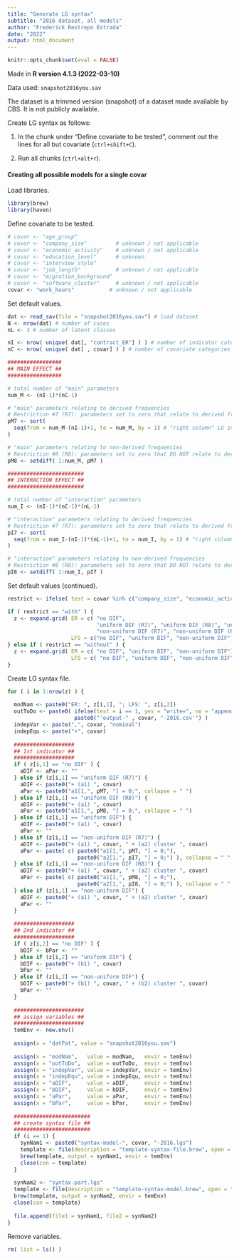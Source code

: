 ---
title: "Generate LG syntax"
subtitle: "2016 dataset, all models"
author: "Frederick Restrepo Estrada"
date: "2022"
output: html_document
---

```{r setup, include = FALSE}
knitr::opts_chunk$set(eval = FALSE)
```


Made in **R version 4.1.3 (2022-03-10)**


Data used: `snapshot2016you.sav`

The dataset is a trimmed version (snapshot) of a dataset made available by CBS. It is not publicly available.



Create LG syntax as follows:

1. In the chunk under "Define covariate to be tested", comment out the lines for all but covariate (`ctrl+shift+C`).

2. Run all chunks (`ctrl+alt+r`).


#### Creating all possible models for a single covar

Load libraries.
```{r}
library(brew)
library(haven)
```

Define covariate to be tested.
```{r}
# covar <- "age_group"
# covar <- "company_size"         # unknown / not applicable
# covar <- "economic_activity"    # unknown / not applicable
# covar <- "education_level"      # unknown
# covar <- "interview_style"
# covar <- "job_length"           # unknown / not applicable
# covar <- "migration_background"
# covar <- "software_cluster"     # unknown / not applicable
covar <- "work_hours"           # unknown / not applicable
```

Set default values.
```{r}
dat <- read_sav(file = "snapshot2016you.sav") # load dataset
N <- nrow(dat) # number of cases
nL <- 3 # number of latent classes

nI <- nrow( unique( dat[, "contract_ER"] ) ) # number of indicator categories
nC <- nrow( unique( dat[ , covar] ) ) # number of covariate categories

#################
## MAIN EFFECT ##
#################

# total number of "main" parameters
num_M <- (nI-1)*(nC-1)

# "main" parameters relating to derived frequencies
# Restriction #7 (R7): parameters set to zero that relate to derived frequencies
pM7 <- sort( 
  seq(from = num_M-(nI-1)+1, to = num_M, by = 1) # "right column" LG index
)

# "main" parameters relating to non-derived frequencies
# Restriction #8 (R8): parameters set to zero that DO NOT relate to derived frequencies
pM8 <- setdiff( 1:num_M, pM7 )

########################
## INTERACTION EFFECT ##
########################

# total number of "interaction" parameters
num_I <- (nI-1)*(nC-1)*(nL-1)

# "interaction" parameters relating to derived frequencies
# Restriction #7 (R7): parameters set to zero that relate to derived frequencies
pI7 <- sort(
  seq(from = num_I-(nI-1)*(nL-1)+1, to = num_I, by = 1) # "right column" LG index
)

# "interaction" parameters relating to non-derived frequencies
# Restriction #8 (R8): parameters set to zero that DO NOT relate to derived frequencies
pI8 <- setdiff( 1:num_I, pI7 )
```

Set default values (continued).
```{r}
restrict <- ifelse( test = covar %in% c("company_size", "economic_activity", "education_level", "job_length", "software_cluster", "work_hours"), yes = "with", no = "without" ) # if the last category is "unknown" or "unknown / not applicable"

if ( restrict == "with" ) {
  z <- expand.grid( ER = c( "no DIF",
                            "uniform DIF (R7)", "uniform DIF (R8)", "uniform DIF",
                            "non-uniform DIF (R7)", "non-uniform DIF (R8)", "non-uniform DIF" ),
                    LFS = c("no DIF", "uniform DIF", "non-uniform DIF") )
} else if ( restrict == "without" ) {
  z <- expand.grid( ER = c( "no DIF", "uniform DIF", "non-uniform DIF"),
                    LFS = c( "no DIF", "uniform DIF", "non-uniform DIF") ) 
}
```

Create LG syntax file. 
```{r}
for ( i in 1:nrow(z) ) {
  
  modNam <- paste0("ER: ", z[i,1], "; LFS: ", z[i,2])
  outToDo <- paste0( ifelse(test = i == 1, yes = "write=", no = "append="),
                     paste0("'output-" , covar, "-2016.csv'") )
  indepVar <- paste(",", covar, "nominal")
  indepEqu <- paste("+", covar)
  
  ###################
  ## 1st indicator ##
  ###################
  if ( z[i,1] == "no DIF" ) {
    aDIF <- aPar <- ""
  } else if (z[i,1] == "uniform DIF (R7)") {
    aDIF <- paste0("+ (a1) ", covar)
    aPar <- paste0("a1[1,", pM7, "] = 0;", collapse = " ")
  } else if (z[i,1] == "uniform DIF (R8)") {
    aDIF <- paste0("+ (a1) ", covar)
    aPar <- paste0("a1[1,", pM8, "] = 0;", collapse = " ")
  } else if (z[i,1] == "uniform DIF") {
    aDIF <- paste0("+ (a1) ", covar)
    aPar <- ""
  } else if (z[i,1] == "non-uniform DIF (R7)") {
    aDIF <- paste0("+ (a1) ", covar, " + (a2) cluster ", covar)
    aPar <- paste( c( paste0("a1[1,", pM7, "] = 0;"),                    # main parameters
                      paste0("a2[1,", pI7, "] = 0;") ), collapse = " " ) # interaction parameters
  } else if (z[i,1] == "non-uniform DIF (R8)") {
    aDIF <- paste0("+ (a1) ", covar, " + (a2) cluster ", covar)
    aPar <- paste( c( paste0("a1[1,", pM8, "] = 0;"),
                      paste0("a2[1,", pI8, "] = 0;") ), collapse = " " )
  } else if (z[i,1] == "non-uniform DIF") {
    aDIF <- paste0("+ (a1) ", covar, " + (a2) cluster ", covar)
    aPar <- ""
  }
  
  ###################
  ## 2nd indicator ##
  ###################
  if ( z[i,2] == "no DIF" ) {
    bDIF <- bPar <- ""
  } else if (z[i,2] == "uniform DIF") {
    bDIF <- paste0("+ (b1) ", covar)
    bPar <- ""
  } else if (z[i,2] == "non-uniform DIF") {
    bDIF <- paste0("+ (b1) ", covar, " + (b2) cluster ", covar)
    bPar <- ""
  }
  
  ######################
  ## assign variables ##
  ######################
  temEnv <- new.env()
  
  assign(x = "datPat", value = "snapshot2016you.sav")
  
  assign(x = "modNam",   value = modNam,   envir = temEnv)
  assign(x = "outToDo",  value = outToDo,  envir = temEnv)
  assign(x = "indepVar", value = indepVar, envir = temEnv)
  assign(x = "indepEqu", value = indepEqu, envir = temEnv)
  assign(x = "aDIF",     value = aDIF,     envir = temEnv)
  assign(x = "bDIF",     value = bDIF,     envir = temEnv)
  assign(x = "aPar",     value = aPar,     envir = temEnv)
  assign(x = "bPar",     value = bPar,     envir = temEnv)
  
  ########################
  ## create syntax file ##
  ########################
  if (i == 1) {
    synNam1 <- paste0("syntax-model-", covar, "-2016.lgs")
    template <- file(description = "template-syntax-file.brew", open = "r")
    brew(template, output = synNam1, envir = temEnv)
    close(con = template)
  }
  
  synNam2 <- "syntax-part.lgs"
  template <- file(description = "template-syntax-model.brew", open = "r")
  brew(template, output = synNam2, envir = temEnv)
  close(con = template)
  
  file.append(file1 = synNam1, file2 = synNam2)
}
```

Remove variables.
```{r}
rm( list = ls() )
```

